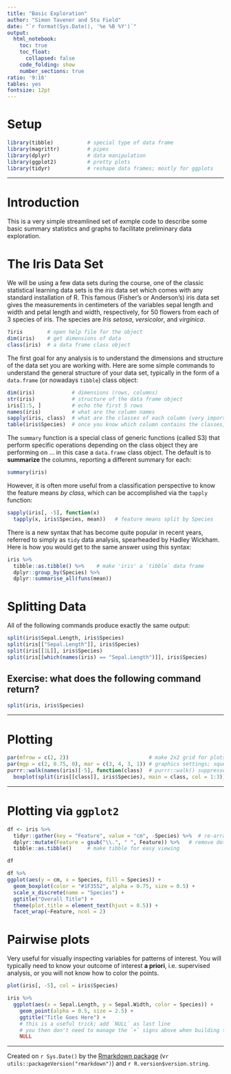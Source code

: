 ```yaml
---
title: "Basic Exploration"
author: "Simon Tavener and Stu Field"
date: "`r format(Sys.Date(), '%e %B %Y')`"
output:
  html_notebook:
    toc: true
    toc_float:
      collapsed: false
    code_folding: show
    number_sections: true
ratio: '9:16'
tables: yes
fontsize: 12pt
---
```


# Setup
```r
library(tibble)           # special type of data frame
library(magrittr)         # pipes
library(dplyr)            # data manipulation
library(ggplot2)          # pretty plots
library(tidyr)            # reshape data frames; mostly for ggplots
```


-------------------------


# Introduction

This is a very simple streamlined set of exmple code to describe some basic summary statistics and graphs to facilitate preliminary data exploration.


# The Iris Data Set

We will be using a few data sets during the course, one of the classic statistical learning data sets is the *iris* data set which comes with any standard installation of R. This famous (Fisher's or Anderson's) iris data set gives the measurements in centimeters of the variables sepal length and width and petal length and width, respectively, for 50 flowers from each of 3 species of iris. The species are *Iris setosa*, *versicolor*, and *virginica*.

```r
?iris        # open help file for the object
dim(iris)    # get dimensions of data
class(iris)  # a data frame class object
```

The first goal for any analysis is to understand the dimensions and structure of the data set you are working with. Here are some simple commands to understand the general structure of your data set, typically in the form of a `data.frame` (or nowadays `tibble`) class object:

```r
dim(iris)            # dimensions (rows, columns)
str(iris)            # structure of the data frame object
iris[1:5, ]          # echo the first 5 rows
names(iris)          # what are the column names
sapply(iris, class)  # what are the classes of each column (very important!); feature vs. class data
table(iris$Species)  # once you know which column contains the classes, what are the class counts?
```


The `summary` function is a special class of generic functions (called S3)
that perform specific operations depending on the class object they are
performing on ... in this case a `data.frame` class object.
The default is to **summarize** the columns, reporting a different
summary for each:
```r
summary(iris)
```

However, it is often more useful from a classification perspective to know the feature means *by class*, which can be accomplished via the `tapply` function:
```r
sapply(iris[, -5], function(x)
  tapply(x, iris$Species, mean))   # feature means split by Species
```

There is a new syntax that has become quite popular in recent years, referred
to simply as `tidy` data analysis, spearheaded by Hadley Wickham.
Here is how you would get to the same answer using this syntax:

```r
iris %>%
  tibble::as.tibble() %>%    # make 'iris' a `tibble` data frame
  dplyr::group_by(Species) %>%
  dplyr::summarise_all(funs(mean))
```



# Splitting Data
All of the following commands produce exactly the same output:

```r
split(iris$Sepal.Length, iris$Species)
split(iris[["Sepal.Length"]], iris$Species)
split(iris[[1L]], iris$Species)
split(iris[[which(names(iris) == "Sepal.Length")]], iris$Species)
```


## Exercise: what does the following command return?

```r
split(iris, iris$Species)
```


----------------------




# Plotting

```r
par(mfrow = c(2, 2))                          # make 2x2 grid for plots
par(mgp = c(2, 0.75, 0), mar = c(3, 4, 3, 1)) # graphics settings; squeeze margins
purrr::walk(names(iris)[-5], function(class)  # purrr::walk() suppresses output; side effects only
  boxplot(split(iris[[class]], iris$Species), main = class, col = 1:3))
```



------------------



# Plotting via `ggplot2`
```r
df <- iris %>%
  tidyr::gather(key = "Feature", value = "cm", -Species) %>%  # re-arrange to long format
  dplyr::mutate(Feature = gsub("\\.", " ", Feature)) %>%   # remove dot in name
  tibble::as.tibble()     # make tibble for easy viewing

df

df %>%
ggplot(aes(y = cm, x = Species, fill = Species)) +
  geom_boxplot(color = "#1F3552", alpha = 0.75, size = 0.5) +
  scale_x_discrete(name = "Species") +
  ggtitle("Overall Title") +
  theme(plot.title = element_text(hjust = 0.5)) +
  facet_wrap(~Feature, ncol = 2)
```




# Pairwise plots
Very useful for visually inspecting variables for patterns of interest.
You will typically need to know your outcome of interest **a priori**,
i.e. supervised analysis, or you will not know how to color the points.

```r
plot(iris[, -5], col = iris$Species)
```


```r
iris %>%
  ggplot(aes(x = Sepal.Length, y = Sepal.Width, color = Species)) +
    geom_point(alpha = 0.5, size = 2.5) +
    ggtitle("Title Goes Here") +
    # this is a useful trick; add `NULL` as last line
    # you then don't need to manage the `+` signs above when building the layers
    NULL
```




-----------------------------

Created on `r Sys.Date()` by the [Rmarkdown package](https://github.com/rstudio/rmarkdown) (v`r utils::packageVersion("rmarkdown")`) and `r R.version$version.string`.
